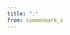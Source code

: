 ```yaml
---
title: "."
from: commonmark_x
---
```


<div class="sphinx-docs">
<section id="common">
</div>
</section>